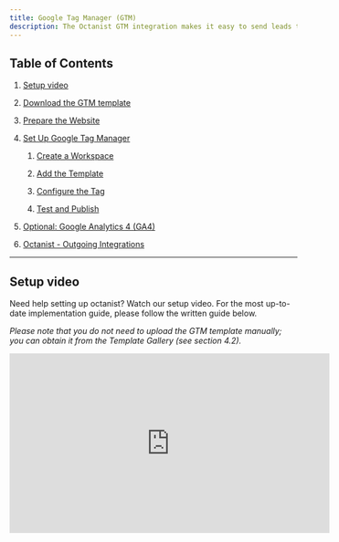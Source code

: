 ```yaml
---
title: Google Tag Manager (GTM)
description: The Octanist GTM integration makes it easy to send leads to Octanist. Follow these steps to quickly set up the integration.
---
```


## Table of Contents

1. [Setup video](#setup-video)

2. [Download the GTM template](#1-download-the-gtm-template)

3. [Prepare the Website](#2-prepare-the-website)

4. [Set Up Google Tag Manager](#3-set-up-google-tag-manager)

   1. [Create a Workspace](#31-create-a-workspace)

   2. [Add the Template](#32-add-the-template)

   3. [Configure the Tag](#33-configure-the-tag)

   4. [Test and Publish](#34-test-and-publish)

5. [Optional: Google Analytics 4 (GA4)](#4-optional-google-analytics-4-ga4)

6. [Octanist - Outgoing Integrations](#5-octanist-outgoing-integrations)

---

## Setup video

Need help setting up octanist? Watch our setup video. For the most up-to-date implementation guide, please follow the written guide below.

_Please note that you do not need to upload the GTM template manually; you can obtain it from the Template Gallery (see section 4.2)._

<iframe
  width="560"
  height="315"
  src="https://www.youtube.com/embed/RvQqOv06XZ4?si=q8MwjZp2Y0LfMVIs"
  title="YouTube video player"
  frameborder="0"
  allow="accelerometer; autoplay; clipboard-write; encrypted-media; gyroscope; picture-in-picture; web-share"
  referrerpolicy="strict-origin-when-cross-origin"
  allowfullscreen
/>

## 1. Download the GTM template

- Navigate within Octanist to **Integrations > Incoming**.

  ![](/images/google-tag-manager/incoming-gtm-clickonincoming.jpg)

- Under **Incoming**, select **Google Tag Manager**.

  ![](/images/google-tag-manager/incoming-gtm-clickongtm.jpg)

- Copy the **Octanist Organization ID** and save it somewhere. You can always return here to retrieve it again.

  ![](/images/google-tag-manager/incoming-gtm-copyoctanistid.jpg)

---

## 2. Prepare the Website

- To send lead data to Octanist, the data must be available on the website. We highly recommend using a [**dataLayer**](https://developers.google.com/tag-platform/tag-manager/datalayer) **push event** to ensure consistency and robust measurement.

- Ensure the lead data is placed in the dataLayer. Ask a developer to implement the following code to activate the dataLayer push after a lead form is submitted:

> Dear \[Recipient], We are currently in the process of setting up [Octanist](https://octanist.com/), a tool that helps us determine the true value of the leads coming through our website. To make this work and send data effectively to Octanist, we need to ensure the data is pushed to the [dataLayer](https://developers.google.com/tag-platform/tag-manager/datalayer).This will allow us to capture the necessary information using Google Tag Manager and send it to Octanist. Therefore, we kindly request adding the following code to the backend of our forms:

```html
<script>
  var dataLayer = dataLayer || [];
  dataLayer.push({
    event: "submit_lead_form",
    user_data: {
      email: yourEmailVariable,
      phone_number: yourPhoneVariable,
      company_name: yourCompanyVariable, // optional
    },
  });
</script>
```

> Please let us know once this is in place and if you need any assistance.Kind regards,

---

## 3. Set Up Google Tag Manager

### 3.1 Create a Workspace

- Click on **Default Workspace**.

- Give the Workspace a name (e.g., _Octanist Setup_).

### 3.2 Add the Template

- Go to **Templates > Tag Templates > Search Gallery**.

- From here, search for "Octanist" and click on our Google-Verified Tag Template.

![](/images/google-tag-manager/incoming-gtm-search-octanist.jpg)

- Press the **Add to Workspace**—button

![](/images/google-tag-manager/incoming-gtm-octanist-to-workspace.jpg)

### 3.3 Configure the Tag

- Create a new tag: **Octanist - Offline Conversion Tracking**.
  _After successfully importing the template, the Octanist Tag should appear under the Custom Tab._

- Enter your **Octanist ID**.

- Add dataLayer variables for email address, phone number, and company name.

- Set the trigger. For example, in step 2 we created an event for the `submit_lead_form` trigger.

### 3.4 Test and Publish

- Test the form using the GTM debug mode.

- Publish the container once everything works correctly.

---

## 4. Optional: Google Analytics 4 (GA4)

- Enter the **GA4 Measurement ID** (e.g., `G-12345678`).

- Optionally add extra fields for better lead qualification.

---

## 5. Octanist - Outgoing Integrations

Your data stream is now active! For setting up outgoing integrations, refer to our [Outgoing Integrations](https://docs.octanist.com/outgoing-integrations/google-ads/) documentation.
